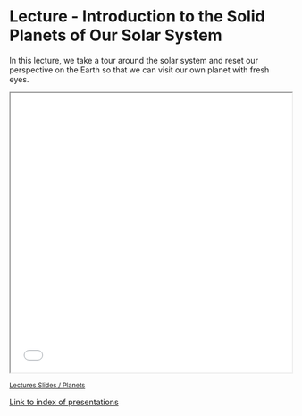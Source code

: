 # Lecture - Introduction to the Solid Planets of Our Solar System

In this lecture, we take a tour around the solar system and reset our perspective on the Earth so that we can visit our own planet with fresh eyes.



```{=html}
<!-- Embed a presentation from this site -->
<center>
<iframe width="100%"
        height="500"
        src="../../slides/Lecture-SS-SolidPlanets.html"
        allowfullscreen
        title="Lecture Slides">
</iframe>
</center>
```

<small>
[Lectures Slides / Planets](../../slides/Lecture-SS-SolidPlanets.html)
</small>

[Link to index of presentations](/slides/index.html)

